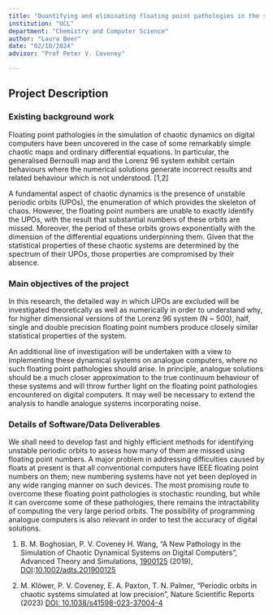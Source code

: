 ```yaml
---
title: "Quantifying and eliminating floating point pathologies in the simulation of chaotic dynamical systems"
institution: "UCL"
department: "Chemistry and Computer Science"
author: "Laura Beer"
date: "02/10/2024"
advisor: "Prof Peter V. Coveney"

---
```

## Project Description

 
### Existing background work

Floating point pathologies in the simulation of chaotic dynamics on digital computers have been uncovered in the case of some remarkably simple chaotic maps and ordinary differential equations. In particular, the generalised Bernoulli map and the Lorenz 96 system exhibit certain behaviours where the numerical solutions generate incorrect results and related behaviour which is not understood. [1,2] 

A fundamental aspect of chaotic dynamics is the presence of unstable periodic orbits (UPOs), the enumeration of which provides the skeleton of chaos. However, the floating point numbers are unable to exactly identify the UPOs, with the result that substantial numbers of these orbits are missed.  Moreover, the period of these orbits grows exponentially with the dimension of the differential equations underpinning them. Given that the statistical properties of these chaotic systems are determined by the spectrum of their UPOs, those properties are compromised by their absence. 


### Main objectives of the project

In this research, the detailed way in which UPOs are excluded will be investigated theoretically as well as numerically in order to understand why, for higher dimensional versions of the Lorenz 96 system (N ~ 500), half, single and double precision floating point numbers produce closely similar statistical properties of the system. 

An additional line of investigation will be undertaken with a view to implementing these dynamical systems on analogue computers, where no such floating point pathologies should arise. In principle, analogue solutions should be a much closer approximation to the true continuum behaviour of these systems and will throw further light on the floating point pathologies encountered on digital computers.  It may well be necessary to extend the analysis to handle analogue systems incorporating noise. 


### Details of Software/Data Deliverables

We shall need to develop fast and highly efficient methods for identifying unstable periodic orbits to assess how many of them are missed using floating point numbers.  A major problem in addressing difficulties caused by floats at present is that all conventional computers have IEEE floating point numbers on them; new numbering systems have not yet been deployed in any wide ranging manner on such devices. The most promising route to overcome these floating point pathologies is stochastic rounding, but while it can overcome some of these pathologies, there remains the intractability of computing the very large period orbits.  The possibility of programming analogue computers is also relevant in order to test the accuracy of digital solutions.

1.	B. M. Boghosian, P. V. Coveney H. Wang, "A New Pathology in the Simulation of Chaotic Dynamical Systems on Digital Computers", Advanced Theory and Simulations, [1900125](tel:1900125) (2019), [DOI](https://www.doi.org/):[10.1002/adts.201900125](https://doi.org/10.1002/adts.201900125)

2.	M. Klöwer, P. V. Coveney, E. A. Paxton, T. N. Palmer, "Periodic orbits in chaotic systems simulated at low precision", Nature Scientific Reports (2023) [DOI: 10.1038/s41598-023-37004-4](https://doi.org/10.1038/s41598-023-37004-4)